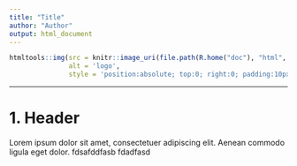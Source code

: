 ```yaml
---
title: "Title"
author: "Author"
output: html_document
---
```



```r
htmltools::img(src = knitr::image_uri(file.path(R.home("doc"), "html", "logo.jpg")), 
               alt = 'logo', 
               style = 'position:absolute; top:0; right:0; padding:10px;')
```

---

# 1. Header

Lorem ipsum dolor sit amet, consectetuer adipiscing elit. Aenean commodo ligula eget dolor.
fdsafddfasb fdadfasd
